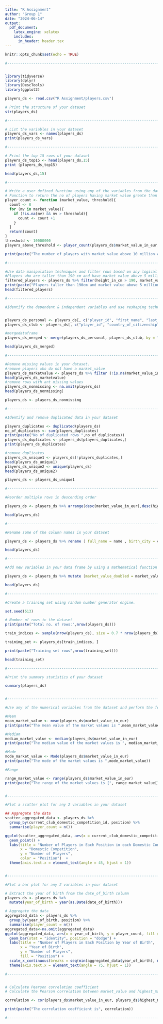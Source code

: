 ```yaml
---
title: "R Assignment"
author: "Group 1"
date: "2024-06-14"
output:
  pdf_document:
    latex_engine: xelatex
    includes:
      in_header: header.tex
---
```


```r
knitr::opts_chunk$set(echo = TRUE)
```


``` r
#------------------------------------------------------------------------------------------#


library(tidyverse)
library(dplyr)
library(DescTools)
library(ggplot2)

players_ds <- read.csv("R Assignment/players.csv")

# Print the structure of your dataset
str(players_ds)

#------------------------------------------------------------------------------------------#

# List the variables in your dataset
players_ds_vars <- names(players_ds)
print(players_ds_vars)

#------------------------------------------------------------------------------------------#

# Print the top 15 rows of your dataset
players_ds_top15 <- head(players_ds,15)
print (players_ds_top15)

head(players_ds,15)

#------------------------------------------------------------------------------------------#

# Write a user defined function using any of the variables from the data set.
# Function to return the no of players having market value greate than 10 million
player_count <- function (market_value, threshold){
  count <- 0
  for (mv in market_value){
    if (!is.na(mv) && mv > threshold){
      count <- count +1
    }
  }
  return(count)
}
threshold <- 10000000  
players_above_threshold <- player_count(players_ds$market_value_in_eur,threshold)

print(paste("The number of players with market value above 10 million are : ", players_above_threshold))

#------------------------------------------------------------------------------------------#

#Use data manipulation techniques and filter rows based on any logical criteria that exist in your dataset.
#Players who are taller than 190 cm and have market value above 5 million euros
filtered_players <- players_ds %>% filter(height_in_cm > 190, market_value_in_eur > 5000000)
print(paste("Players taller than 190cm and market value above 5 million :",nrow(filtered_players)))
head(filtered_players)

#------------------------------------------------------------------------------------------#

#Identify the dependent & independent variables and use reshaping techniques and create a new data frame by joining those variables from your dataset.


players_ds_personal <- players_ds[, c("player_id", "first_name", "last_name", "country_of_birth")]
players_ds_club <- players_ds[, c("player_id", "country_of_citizenship", "current_club_name", "current_club_domestic_competition_id")]

#mergedataframe
players_ds_merged <- merge(players_ds_personal, players_ds_club, by = "player_id")

head(players_ds_merged)

#------------------------------------------------------------------------------------------#

#Remove missing values in your dataset.
#remove players who do not have a market_value
players_ds_marketvalue <- players_ds %>% filter (!is.na(market_value_in_eur))
head(players_ds_marketvalue)
#remove rows with ant missing values
players_ds_nonmissing <- na.omit(players_ds)
head(players_ds_nonmissing)

players_ds <- players_ds_nonmissing

#------------------------------------------------------------------------------------------#

#Identify and remove duplicated data in your dataset

players_duplicates <- duplicated(players_ds)
no_of_duplicates <- sum(players_duplicates)
print(paste("No of duplicated rows ",no_of_duplicates))
players_ds_duplicates <- players_ds[players_duplicates,]
print(players_ds_duplicates)

#remove duplicates
players_ds_unique1 <- players_ds[!players_duplicates,]
head(players_ds_unique1)
players_ds_unique2 <- unique(players_ds)
head(players_ds_unique2)

players_ds <- players_ds_unique1

#------------------------------------------------------------------------------------------#

#Reorder multiple rows in descending order

players_ds <- players_ds %>% arrange(desc(market_value_in_eur),desc(highest_market_value_in_eur))

head(players_ds)

#------------------------------------------------------------------------------------------#

#Rename some of the column names in your dataset

players_ds <- players_ds %>% rename ( full_name = name , birth_city = city_of_birth , preferred_foot = foot)

head(players_ds)

#------------------------------------------------------------------------------------------#

#Add new variables in your data frame by using a mathematical function (for e.g. – multiply an existing column by 2 and add it as a new variable to your data frame)

players_ds <- players_ds %>% mutate (market_value_doubled = market_value_in_eur * 2)

head(players_ds)

#------------------------------------------------------------------------------------------#

#Create a training set using random number generator engine.

set.seed(513)

# Number of rows in the dataset
print(paste("Total no. of rows:",nrow(players_ds)))

train_indices <- sample(nrow(players_ds), size = 0.7 * nrow(players_ds), replace = FALSE)

training_set <- players_ds[train_indices, ]

print(paste("Training set rows",nrow(training_set)))

head(training_set)

#------------------------------------------------------------------------------------------#

#Print the summary statistics of your dataset

summary(players_ds)


#------------------------------------------------------------------------------------------#

#Use any of the numerical variables from the dataset and perform the following statistical functions 

#Mean
mean_market_value <- mean(players_ds$market_value_in_eur)
print(paste("The mean value of the market values is ",mean_market_value))

#Median
median_market_value <- median(players_ds$market_value_in_eur)
print(paste("The median value of the market values is ", median_market_value))

#Mode
mode_market_value <- Mode(players_ds$market_value_in_eur)
print(paste("The mode of the market values is ",mode_market_value))

#Range

range_market_value <- range(players_ds$market_value_in_eur)
print(paste("The range of the market values is [", range_market_value[1], " - ", range_market_value[2],"]"))


#------------------------------------------------------------------------------------------#

#Plot a scatter plot for any 2 variables in your dataset

## Aggregate the data
scatter_aggregated_data <- players_ds %>%
  group_by(current_club_domestic_competition_id, position) %>%
  summarise(player_count = n())

ggplot(scatter_aggregated_data, aes(x = current_club_domestic_competition_id, y = player_count, colour =   position)) +
  geom_point() +
  labs(title = "Number of Players in Each Position in each Domestic Competition",
       x = "Domestic Competition",
       y = "Number of Players",
       color = "Position")  +
  theme(axis.text.x = element_text(angle = 45, hjust = 1))


#------------------------------------------------------------------------------------------#

#Plot a bar plot for any 2 variables in your dataset

# Extract the year of birth from the date_of_birth column
players_ds <- players_ds %>%
  mutate(year_of_birth = year(as.Date(date_of_birth)))

# Aggregate the data
aggregated_data <- players_ds %>%
  group_by(year_of_birth, position) %>%
  summarise(player_count = n())
aggregated_data<-na.omit(aggregated_data)
ggplot(aggregated_data, aes(x = year_of_birth, y = player_count, fill = position)) +
  geom_bar(stat = "identity", position = "dodge") +
  labs(title = "Number of Players in Each Position by Year of Birth",
       x = "Year of Birth",
       y = "Number of Players",
       fill = "Position") +
  scale_x_continuous(breaks = seq(min(aggregated_data$year_of_birth), max(aggregated_data$year_of_birth), by = 2)) +
  theme(axis.text.x = element_text(angle = 75, hjust = 1))

#------------------------------------------------------------------------------------------#


# Calculate Pearson correlation coefficient
# Calculate the Pearson correlation between market_value and highest_market_value

correlation <- cor(players_ds$market_value_in_eur, players_ds$highest_market_value_in_eur, method = "pearson")

print(paste("The correlation coefficient is", correlation))

#------------------------------------------------------------------------------------------#
```


